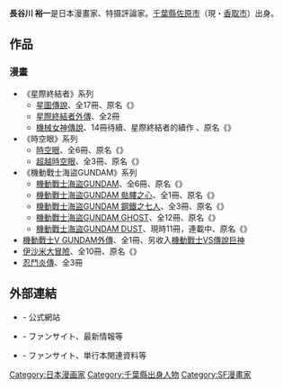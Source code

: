 {{Japanese|japanese=長谷川 裕一|kana=はせがわ ゆういち|romaji=Hasegawa Yūichi}}
{{Japanese|japanese=長谷川 裕二|kana=はせがわ ゆうじ|romaji=Hasegawa Yūji}}
{{漫畫}}
'''長谷川 裕一'''{{BD|1961年|4月25日}}是日本漫畫家、特摄評論家。[[千葉縣|千葉縣]][[佐原市|佐原市]]（現・[[香取市|香取市]]）出身。

==作品==
===漫畫===
*《星際終結者》系列
** [[星際終結者_(漫畫)|星圖傳說]]、全17冊、原名《{{link-ja|マップス}}》
** [[星際終結者外傳|星際終結者外傳]]、全2冊
** [[機械女神傳說|機械女神傳說]]、14冊待續、星際終結者的續作 、原名《{{link-ja|マップス ネクストシート}}》
*《時空眼》系列
** [[時空眼|時空眼]]、全6冊、原名《{{link-ja|クロノアイズ}}》
** [[超越時空眼|超越時空眼]]、全3冊、原名《{{link-ja|クロノアイズ}}》
*《機動戰士海盜GUNDAM》系列
** [[機動戰士海盜GUNDAM|機動戰士海盜GUNDAM]]、全6冊、原名《{{lang|ja|機動戦士クロスボーン・ガンダム}}》
** [[機動戰士海盜GUNDAM_骷髏之心|機動戰士海盜GUNDAM 骷髏之心]]、全1冊、原名《{{lang|ja|機動戦士クロスボーン・ガンダム スカルハート}}》
** [[機動戰士海盜GUNDAM_鋼鐵之七人|機動戰士海盜GUNDAM 鋼鐵之七人]]、全3冊、原名《{{lang|ja|機動戦士クロスボーン・ガンダム 鋼鉄の7人}}》
** [[機動戰士海盜GUNDAM_GHOST|機動戰士海盜GUNDAM GHOST]]、全12冊、原名《{{lang|ja|機動戦士クロスボーン・ガンダム ゴースト}}》
** [[機動戰士海盜GUNDAM_DUST|機動戰士海盜GUNDAM DUST]]、現時11冊，連載中、原名《{{lang|ja|機動戦士クロスボーン・ガンダム DUST}}》
* [[機動戰士V_GUNDAM外傳|機動戰士V GUNDAM外傳]]、全1冊、另收入[[機動戰士VS傳說巨神|機動戰士VS傳說巨神]]
* [[伊沙米大冒險|伊沙米大冒險]]、全10冊、原名《{{lang|ja|飛べ!イサミ}}》
* [[忍鬥炎傳|忍鬥炎傳]]、全3冊

==外部連結==
*{{ja}}[https://web.archive.org/web/20090106123608/http://studio-himitsukichi.cocolog-nifty.com/ {{lang|ja|スタジオ秘密基地}}] - 公式網站
*{{ja}}[http://www.bekkoame.ne.jp/~keppel/ {{lang|ja|けぺる倶楽部}}] - ファンサイト、最新情報等
*{{ja}}[http://www8.big.or.jp/~masube/ {{lang|ja|青をこころに、1、2と数えよ}}] - ファンサイト、単行本関連資料等

{{Japan-artist-stub}}

{{DEFAULTSORT:Hasegawa Yuichi}}
[[Category:日本漫画家|Category:日本漫画家]]
[[Category:千葉縣出身人物|Category:千葉縣出身人物]]
[[Category:SF漫畫家|Category:SF漫畫家]]